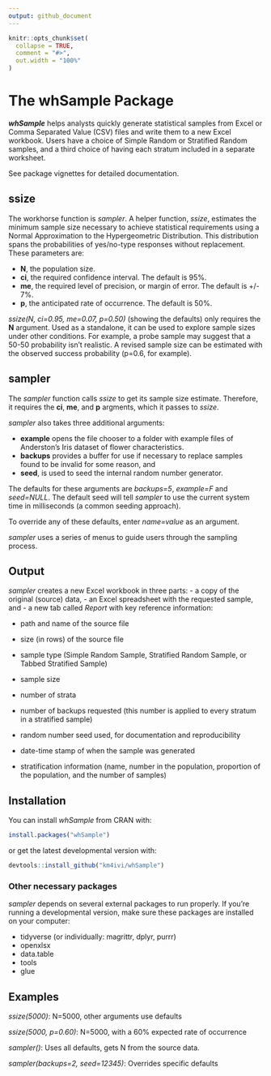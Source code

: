 ```yaml
---
output: github_document
---
```


<!-- README.md is generated from README.Rmd. Please edit that file -->

```r
knitr::opts_chunk$set(
  collapse = TRUE,
  comment = "#>",
  out.width = "100%"
)
```

# The whSample Package

***whSample*** helps analysts quickly generate statistical samples from Excel or Comma Separated Value (CSV) files and write them to a new Excel workbook. Users have a choice of Simple Random or Stratified Random samples, and a third choice of having each stratum included in a separate worksheet.

See package vignettes for detailed documentation.

## ssize

The workhorse function is *sampler*. A helper function, *ssize*, estimates the minimum sample size necessary to achieve statistical requirements using a Normal Approximation to the Hypergeometric Distribution. This distribution spans the probabilities of yes/no-type responses without replacement. These parameters are:

- **N**, the population size.
- **ci**, the required confidence interval. The default is 95%.
- **me**, the required level of precision, or margin of error. The default is +/- 7%.
- **p**, the anticipated rate of occurrence. The default is 50%.

*ssize(N, ci=0.95, me=0.07, p=0.50)* (showing the defaults) only requires the **N** argument. Used as a standalone, it can be used to explore sample sizes under other conditions. For example, a probe sample may suggest that a 50-50 probability isn't realistic. A revised sample size can be estimated with the observed success probability (p=0.6, for example).

## sampler

The *sampler* function calls *ssize* to get its sample size estimate. Therefore, it requires the **ci**, **me**, and **p** argments, which it passes to *ssize*.

*sampler* also takes three additional arguments:

- **example** opens the file chooser to a folder with example files of Anderston's Iris dataset of flower characteristics.
- **backups** provides a buffer for use if necessary to replace samples found to be invalid for some reason, and
- **seed**, is used to seed the internal random number generator.

The defaults for these arguments are *backups=5*, *example=F* and *seed=NULL*. The default seed will tell *sampler* to use the current system time in milliseconds (a common seeding approach).

To override any of these defaults, enter *name=value* as an argument.

*sampler* uses a series of menus to guide users through the sampling process.

## Output

*sampler* creates a new Excel workbook in three parts:
- a copy of the original (source) data,
- an Excel spreadsheet with the requested sample, and
- a new tab called *Report* with key reference information:

  - path and name of the source file
  - size (in rows) of the source file
  - sample type (Simple Random Sample, Stratified Random Sample, or Tabbed Stratified Sample)
  - sample size
  - number of strata
  - number of backups requested (this number is applied to every stratum in a stratified sample)
  - random number seed used, for documentation and reproducibility
  - date-time stamp of when the sample was generated
  
  - stratification information (name, number in the population, proportion of the population, and the number of samples)

## Installation

You can install *whSample* from CRAN with:

```r
install.packages("whSample")
```

or get the latest developmental version with:

``` r
devtools::install_github("km4ivi/whSample")
```
### Other necessary packages

*sampler* depends on several external packages to run properly. If you're running a developmental version, make sure these packages are installed on your computer:

- tidyverse (or individually: magrittr, dplyr, purrr)
- openxlsx
- data.table
- tools
- glue

## Examples

*ssize(5000)*: N=5000, other arguments use defaults

*ssize(5000, p=0.60)*: N=5000, with a 60% expected rate of occurrence

*sampler()*: Uses all defaults, gets N from the source data.

*sampler(backups=2, seed=12345)*: Overrides specific defaults
